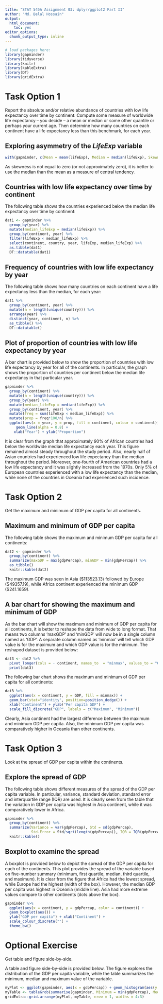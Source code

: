 ---
title: "STAT 545A Assignment 03: dplyr/ggplot2 Part II"
author: "Md. Belal Hossain"
output:
  html_document:
    toc: yes
editor_options:
  chunk_output_type: inline
---  

```{r load packages, warning = FALSE, message = FALSE, echo = FALSE}
# load packages here:
library(gapminder)
library(tidyverse)
library(knitr)
library(kableExtra)
library(DT)
library(gridExtra)
```

# Task Option 1
Report the absolute and/or relative abundance of countries with low life expectancy over time by continent: Compute some measure of worldwide life expectancy – you decide – a mean or median or some other quantile or perhaps your current age. Then determine how many countries on each continent have a life expectancy less than this benchmark, for each year.

## Exploring asymmetry of the *LifeExp* variable

```{r, warning=FALSE}
with(gapminder, c(Mean = mean(lifeExp), Median = median(lifeExp), Skewness = moments::skewness(lifeExp)))
```
As skewness is not equal to zero (or not approximately zero), it is better to use the median than the mean as a measure of central tendency. 

## Countries with low life expectancy over time by continent
The following table shows the countries experienced below the median life expectancy over time by continent:

```{r, warning=FALSE}
dat1 <- gapminder %>%
  group_by(year) %>% 
  mutate(median_lifeExp = median(lifeExp)) %>% 
  group_by(continent, year) %>% 
  filter(lifeExp < median_lifeExp) %>% 
  select(continent, country, year, lifeExp, median_lifeExp) %>% 
  as.tibble(dat1) 
  DT::datatable(dat1)
```

## Frequency of countries with low life expectancy by year
The following table shows how many countries on each continent have a life expectancy less than the median, for each year:

```{r, warning=FALSE}
dat1 %>%
  group_by(continent, year) %>% 
  mutate(n = length(unique(country))) %>% 
  arrange(year) %>% 
  distinct(year, continent, n) %>% 
  as_tibble() %>% 
  DT::datatable()
```


## Plot of proportion of countries with low life expectancy by year
A bar chart is provided below to show the proportion of countries with low life expectancy by year for all of the continents. In particular, the graph shows the proportion of countries per continent below the median life expectancy in that particular year.

```{r, warning=FALSE}
gapminder %>%
  group_by(continent) %>% 
  mutate(n = length(unique(country))) %>% 
  group_by(year) %>%
  mutate(median_lifeExp = median(lifeExp)) %>% 
  group_by(continent, year) %>%
  mutate(freq = sum(lifeExp < median_lifeExp)) %>% 
  mutate(prop = freq*100/n) %>% 
  ggplot(aes(x = year, y = prop, fill = continent, colour = continent)) +
     geom_line(alpha = 0.8) + 
    xlab("Year") + ylab("Proportion") 
```

It is clear from the graph that approximately 90% of African countries had below the worldwide median life expectancy each year. This figure remained almost steady throughout the study period. Also, nearly half of Asian countries had experienced low life expectancy than the median throughout the period. Moreover, one-fourth of American countries had a low life expectancy and it was slightly increased from the 1970s. Only 5% of European countries experienced with a low life expectancy than the median, while none of the countries in Oceania had experienced such incidence.

# Task Option 2
Get the maximum and minimum of GDP per capita for all continents.

## Maximum and minimum of GDP per capita
The following table shows the maximum and minimum GDP per capita for all continents:

```{r, warning=FALSE}
dat2 <- gapminder %>%
  group_by(continent) %>% 
  summarize(maxGDP = max(gdpPercap), minGDP = min(gdpPercap)) %>% 
  as_tibble() 
  knitr::kable(dat2)
```

The maximum GDP was seen in Asia ($113523.13) followed by Europe ($49357.19), while Africa continent experienced the minimum GDP ($241.1659).

## A bar chart for showing the maximum and minimum of GDP
As the bar chart will show the maximum and minimum of GDP per capita for all continents, it is better to reshape the data from wide to long format. That means two columns 'maxGDP' and 'minGDP' will now be in a single column named as 'GDP'. A separate column named as 'minmax' will tell which GDP value is for the maximum and which GDP value is for the minimum. The reshaped dataset is provided below:

```{r, warning=FALSE}
dat3 <- dat2 %>% 
  pivot_longer(cols = - continent, names_to  = "minmax", values_to = "GDP") %>% 
  print(dat3)
```

The following bar chart shows the maximum and minimum of GDP per capita for all continents:
```{r, warning=FALSE}
dat3 %>% 
  ggplot(aes(x = continent, y = GDP, fill = minmax)) +
  geom_bar(stat="identity", position=position_dodge()) + 
  xlab("Continent") + ylab("Per capita GDP") + 
  scale_fill_discrete("GDP", labels = c("Maximum", "Minimum"))
```

Clearly, Asia continent had the largest difference between the maximum and minimum GDP per capita. Also, the minimum GDP per capita was comparatively higher in Oceania than other continents.


# Task Option 3
Look at the spread of GDP per capita within the continents.

## Explore the spread of GDP
The following table shows different measures of the spread of the GDP per capita variable. In particular, variance, standard deviation, standard error and interquartile range (IQR) are used. It is clearly seen from the table that the variation in GDP per capita was highest in Asia continent, while it was comparatively lower in Africa.

```{r, warning=FALSE}
gapminder %>% 
  group_by(continent) %>% 
  summarize(Variance = var(gdpPercap), Std = sd(gdpPercap), 
            Std.Error = Std/sqrt(length(gdpPercap)), IQR = IQR(gdpPercap)) %>% 
  knitr::kable()
```

## Boxplot to examine the spread
A boxplot is provided below to depict the spread of the GDP per capita for each of the continents. This plot provides the spread of the variable based on five-number summary (minimum, first quartile, median, third quartile, and maximum). It is clear from the figure that Africa had the lowest spread, while Europe had the highest (width of the box). However, the median GDP per capita was highest in Oceania (middle line). Asia had more extreme values compare to other continents (dots above the box).

```{r, warning=FALSE}
gapminder %>% 
  ggplot(aes(x = continent, y = gdpPercap, color = continent)) +
  geom_boxplot(aes()) + 
  ylab("GDP per capita") + xlab("Continent") +
  scale_colour_discrete("") + 
  theme_bw()
```

# Optional Exercise
Get table and figure side-by-side. 

A table and figure side-by-side is provided below. The figure explores the distribution of the GDP per capita variable, while the table summarizes the minimum, median and maximum value of the variable.

```{r, message=FALSE, fig.width = 9.5, fig.height = 4}
myPlot <- ggplot(gapminder, aes(x = gdpPercap)) + geom_histogram(aes(y = ..density..), color = "black", fill="grey") + xlab("GDP per capita") + ylab("Density") 
myTable <- tableGrob(summarise(gapminder, Minimum = min(gdpPercap), Median = median(gdpPercap), Maximum = max(gdpPercap)))
gridExtra::grid.arrange(myPlot, myTable, nrow = 1, widths = 4:3)
```

